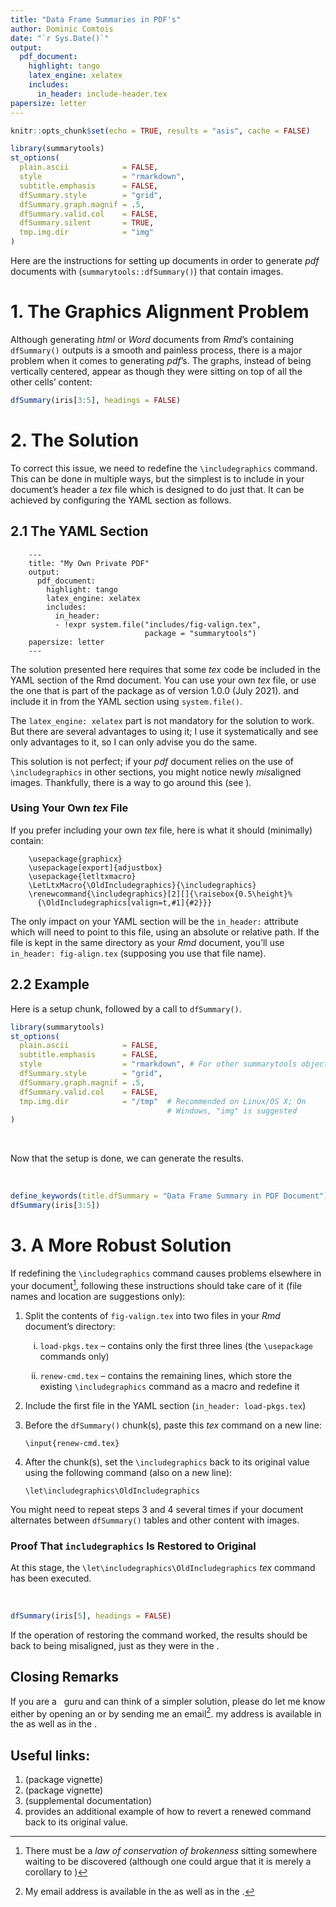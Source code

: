 ```yaml
---
title: "Data Frame Summaries in PDF's"
author: Dominic Comtois
date: "`r Sys.Date()`"
output:
  pdf_document:
    highlight: tango
    latex_engine: xelatex
    includes:
      in_header: include-header.tex
papersize: letter
---
```


\definecolor{MidnightBlue}{HTML}{2E74B5}

```r
knitr::opts_chunk$set(echo = TRUE, results = "asis", cache = FALSE)

library(summarytools)
st_options(
  plain.ascii            = FALSE, 
  style                  = "rmarkdown", 
  subtitle.emphasis      = FALSE,
  dfSummary.style        = "grid",
  dfSummary.graph.magnif = .5,
  dfSummary.valid.col    = FALSE,
  dfSummary.silent       = TRUE, 
  tmp.img.dir            = "img"
)
```

Here are the instructions for setting up [\color{MidnightBlue}{\emph{R
Markdown}}](https://rmarkdown.rstudio.com/) documents in order to generate *pdf*
documents with [\color{MidnightBlue}{data frame
summaries}](https://cran.r-project.org/web/packages/summarytools/vignettes/introduction.html#data-frame-summaries-dfsummary)
(`summarytools::dfSummary()`) that contain images.

# 1. The Graphics Alignment Problem {#problem}

Although generating *html* or *Word* documents from *Rmd*'s containing
`dfSummary()` outputs is a smooth and painless process, there is a major problem
when it comes to generating *pdf*'s. The graphs, instead of being vertically
centered, appear as though they were sitting on top of all the other cells'
content:

```r
dfSummary(iris[3:5], headings = FALSE)
```

\input{include-renew-cmd.tex}

# 2. The Solution

To correct this issue, we need to redefine the `\includegraphics` command. This
can be done in multiple ways, but the simplest is to include in your document's
header a *tex* file which is designed to do just that. It can be achieved by
configuring the YAML section as follows.

## 2.1 The YAML Section

        ---
        title: "My Own Private PDF"
        output:
          pdf_document:
            highlight: tango
            latex_engine: xelatex
            includes:
              in_header: 
              - !expr system.file("includes/fig-valign.tex",
                                  package = "summarytools")
        papersize: letter
        ---

The solution presented here requires that some *tex* code be included in the
YAML section of the Rmd document. You can use your own *tex* file, or use the
one that is part of the package as of version 1.0.0 (July 2021). and include it
in from the YAML section using `system.file()`.

The `latex_engine: xelatex` part is not mandatory for the solution to work. But
there are several advantages to using it; I use it systematically and see only
advantages to it, so I can only advise you do the same.

This solution is not perfect; if your *pdf* document relies on the use of
`\includegraphics` in other sections, you might notice newly *mis*aligned
images. Thankfully, there is a way to go around this (see
[\color{MidnightBlue}{section 2.3}](#robust)).

### Using Your Own *tex* File

If you prefer including your own *tex* file, here is what it should (minimally)
contain:

        \usepackage{graphicx}
        \usepackage[export]{adjustbox}
        \usepackage{letltxmacro}
        \LetLtxMacro{\OldIncludegraphics}{\includegraphics}
        \renewcommand{\includegraphics}[2][]{\raisebox{0.5\height}%
          {\OldIncludegraphics[valign=t,#1]{#2}}}

The only impact on your YAML section will be the `in_header:` attribute which
will need to point to this file, using an absolute or relative path. If the file
is kept in the same directory as your *Rmd* document, you'll use
`in_header: fig-align.tex` (supposing you use that file name).

## 2.2 Example

Here is a setup chunk, followed by a call to `dfSummary()`.

```r
library(summarytools)
st_options(
  plain.ascii            = FALSE, 
  subtitle.emphasis      = FALSE,
  style                  = "rmarkdown", # For other summarytools objects (freq, descr...)
  dfSummary.style        = "grid",
  dfSummary.graph.magnif = .5,
  dfSummary.valid.col    = FALSE,
  tmp.img.dir            = "/tmp"  # Recommended on Linux/OS X; On 
                                   # Windows, "img" is suggested 
)
```

 

Now that the setup is done, we can generate the results.

 

```r
define_keywords(title.dfSummary = "Data Frame Summary in PDF Document")
dfSummary(iris[3:5])
```

# 3. A More Robust Solution

If redefining the `\includegraphics` command causes problems elsewhere in your
document[^1], following these instructions should take care of it (file names
and location are suggestions only):

[^1]: There must be a *law of conservation of brokenness* sitting somewhere
    waiting to be discovered (although one could argue that it is merely a
    corollary to
    [\color{MidnightBlue}{Murphy's law}](https://en.wikipedia.org/wiki/Murphy%27s_law))

1.  Split the contents of `fig-valign.tex` into two files in your *Rmd*
    document's directory:

    i.  `load-pkgs.tex` -- contains only the first three lines (the
        `\usepackage` commands only)

    ii. `renew-cmd.tex` -- contains the remaining lines, which store the
        existing `\includegraphics` command as a macro and redefine it

2.  Include the first file in the YAML section (`in_header: load-pkgs.tex`)

3.  Before the `dfSummary()` chunk(s), paste this *tex* command on a new line:

        \input{renew-cmd.tex}

4.  After the chunk(s), set the `\includegraphics` back to its original value
    using the following command (also on a new line):

        \let\includegraphics\OldIncludegraphics

You might need to repeat steps 3 and 4 several times if your document alternates
between `dfSummary()` tables and other content with images.

### Proof That `includegraphics` Is Restored to Original

\let\includegraphics\OldIncludegraphics

At this stage, the `\let\includegraphics\OldIncludegraphics` *tex* command has
been executed.

 

```r
dfSummary(iris[5], headings = FALSE)
```

If the operation of restoring the command worked, the results should be back to
being misaligned, just as they were in the
[\color{MidnightBlue}{very first section}](#problem).

## Closing Remarks

If you are a \LaTeX  guru and can think of a simpler solution, please do let me
know either by opening an
[\color{MidnightBlue}{issue}](https://github.com/dcomtois/summarytools/issues)
or by sending me an email[^2]. my address is available in the
[\color{MidnightBlue}{package's GitHub
page}](https://github.com/dcomtois/summarytools) as well as in the
[\color{MidnightBlue}{package's auto-generated pdf manual}](https://cran.r-project.org/web/packages/summarytools/summarytools.pdf).

[^2]: My email address is available in the
    [\color{MidnightBlue}{package's GitHub
    page}](https://github.com/dcomtois/summarytools) as well as in the
    [\color{MidnightBlue}{package's auto-generated pdf manual}](https://cran.r-project.org/web/packages/summarytools/summarytools.pdf).

## Useful links:

1.  [\color{MidnightBlue}{Introduction to summarytools}](https://cran.r-project.org/web/packages/summarytools/vignettes/introduction.html)
    (package vignette)
2.  [\color{MidnightBlue}{Summarytools in R Markdown Documents}](https://cran.r-project.org/web/packages/summarytools/vignettes/rmarkdown.html)
    (package vignette)
3.  [\color{MidnightBlue}{Custom Statistics in dfSummary}](https://raw.githubusercontent.com/dcomtois/summarytools/master/doc/Custom-Statistics-in-dfSummary.pdf)
    (supplemental documentation)
4.  [\color{MidnightBlue}{This StackOverflow question}](https://stackoverflow.com/questions/5845887/how-do-i-use-renewcommand-to-get-back-my-greek-letters)
    provides an additional example of how to revert a renewed command back to
    its original value.
